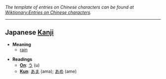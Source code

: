 ''The template of entries on Chinese characters can be found at [[Wiktionary:Entries on Chinese characters]].''

----

==Japanese [[Kanji]]==
*'''Meaning'''
**[[rain]]

*'''Readings'''
**'''[[On]]''': [[う]] (u)
**'''[[Kun]]''': [[あま]] (ama); [[あめ]] (ame)